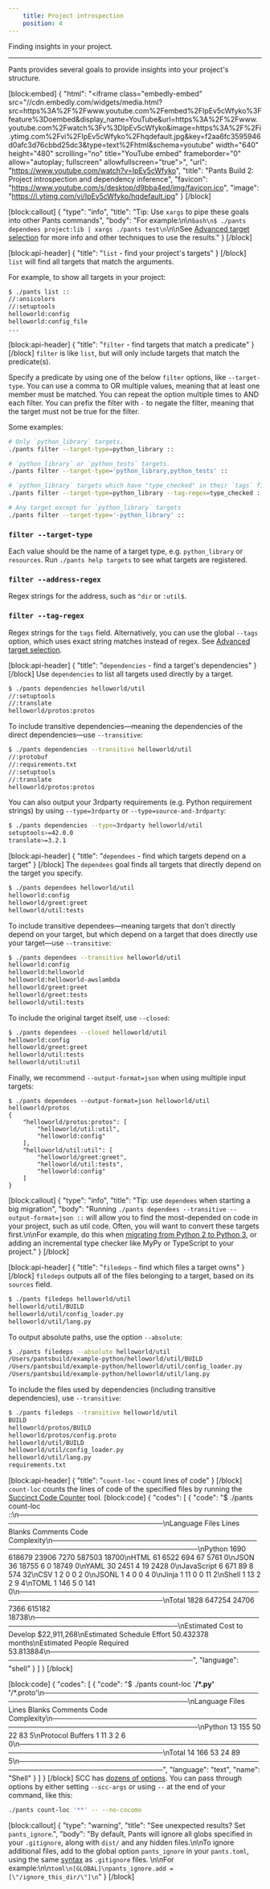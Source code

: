 ```yaml
---
    title: Project introspection
    position: 4
---
```


Finding insights in your project.

---

Pants provides several goals to provide insights into your project's structure.

[block:embed]
{
  "html": "<iframe class=\"embedly-embed\" src=\"//cdn.embedly.com/widgets/media.html?src=https%3A%2F%2Fwww.youtube.com%2Fembed%2FIpEv5cWfyko%3Ffeature%3Doembed&display_name=YouTube&url=https%3A%2F%2Fwww.youtube.com%2Fwatch%3Fv%3DIpEv5cWfyko&image=https%3A%2F%2Fi.ytimg.com%2Fvi%2FIpEv5cWfyko%2Fhqdefault.jpg&key=f2aa6fc3595946d0afc3d76cbbd25dc3&type=text%2Fhtml&schema=youtube\" width=\"640\" height=\"480\" scrolling=\"no\" title=\"YouTube embed\" frameborder=\"0\" allow=\"autoplay; fullscreen\" allowfullscreen=\"true\"></iframe>",
  "url": "https://www.youtube.com/watch?v=IpEv5cWfyko",
  "title": "Pants Build 2: Project introspection and dependency inference",
  "favicon": "https://www.youtube.com/s/desktop/d9bba4ed/img/favicon.ico",
  "image": "https://i.ytimg.com/vi/IpEv5cWfyko/hqdefault.jpg"
}
[/block]

[block:callout]
{
  "type": "info",
  "title": "Tip: Use `xargs` to pipe these goals into other Pants commands",
  "body": "For example:\n\n```bash\n$ ./pants dependees project:lib | xargs ./pants test\n```\n\nSee [Advanced target selection](doc:advanced-target-selection) for more info and other techniques to use the results."
}
[/block]

[block:api-header]
{
  "title": "`list` - find your project's targets"
}
[/block]
`list` will find all targets that match the arguments.

For example, to show all targets in your project:

```bash
$ ./pants list ::
//:ansicolors
//:setuptools
helloworld:config
helloworld:config_file
...
```
[block:api-header]
{
  "title": "`filter` - find targets that match a predicate"
}
[/block]
`filter` is like `list`, but will only include targets that match the predicate(s).

Specify a predicate by using one of the below `filter` options, like `--target-type`. You can use a comma to OR multiple values, meaning that at least one member must be matched. You can repeat the option multiple times to AND each filter. You can prefix the filter with `-` to negate the filter, meaning that the target must not be true for the filter.

Some examples:

```bash
# Only `python_library` targets.
./pants filter --target-type=python_library ::

# `python_library` or `python_tests` targets.
./pants filter --target-type='python_library,python_tests' ::

# `python_library` targets which have "type_checked" in their `tags` field.
./pants filter --target-type=python_library --tag-regex=type_checked ::

# Any target except for `python_library` targets
./pants filter --target-type='-python_library' ::
```

### `filter --target-type`

Each value should be the name of a target type, e.g. `python_library` or `resources`. Run `./pants help targets` to see what targets are registered.

### `filter --address-regex`

Regex strings for the address, such as `^dir` or `:util$`.

### `filter --tag-regex`

Regex strings for the `tags` field. Alternatively, you can use the global `--tags` option, which uses exact string matches instead of regex. See [Advanced target selection](doc:advanced-target-selection).

[block:api-header]
{
  "title": "`dependencies` - find a target's dependencies"
}
[/block]
Use `dependencies` to list all targets used directly by a target.

```bash
$ ./pants dependencies helloworld/util
//:setuptools
//:translate
helloworld/protos:protos
```

To include transitive dependencies—meaning the dependencies of the direct dependencies—use `--transitive`:

```bash
$ ./pants dependencies --transitive helloworld/util
//:protobuf
//:requirements.txt
//:setuptools
//:translate
helloworld/protos:protos
```

You can also output your 3rdparty requirements (e.g. Python requirement strings) by using `--type=3rdparty` or `--type=source-and-3rdparty`:

```bash
$ ./pants dependencies --type=3rdparty helloworld/util
setuptools>=42.0.0
translate>=3.2.1
```
[block:api-header]
{
  "title": "`dependees` - find which targets depend on a target"
}
[/block]
The `dependees` goal finds all targets that directly depend on the target you specify.

```bash
$ ./pants dependees helloworld/util
helloworld:config
helloworld/greet:greet
helloworld/util:tests
```

To include transitive dependees—meaning targets that don't directly depend on your target, but which depend on a target that does directly use your target—use `--transitive`:

```bash
$ ./pants dependees --transitive helloworld/util
helloworld:config
helloworld:helloworld
helloworld:helloworld-awslambda
helloworld/greet:greet
helloworld/greet:tests
helloworld/util:tests
```

To include the original target itself, use `--closed`:

```bash
$ ./pants dependees --closed helloworld/util
helloworld:config
helloworld/greet:greet
helloworld/util:tests
helloworld/util:util
```

Finally, we recommend `--output-format=json` when using multiple input targets:

```
$ ./pants dependees --output-format=json helloworld/util helloworld/protos
{
    "helloworld/protos:protos": [
        "helloworld/util:util",
        "helloworld:config"
    ],
    "helloworld/util:util": [
        "helloworld/greet:greet",
        "helloworld/util:tests",
        "helloworld:config"
    ]
}
```
[block:callout]
{
  "type": "info",
  "title": "Tip: use `dependees` when starting a big migration",
  "body": "Running `./pants dependees --transitive --output-format=json ::` will allow you to find the most-depended on code in your project, such as util code. Often, you will want to convert these targets first.\n\nFor example, do this when [migrating from Python 2 to Python 3](doc:python-interpreter-compatibility), or adding an incremental type checker like MyPy or TypeScript to your project."
}
[/block]

[block:api-header]
{
  "title": "`filedeps` - find which files a target owns"
}
[/block]
`filedeps` outputs all of the files belonging to a target, based on its `sources` field.

```bash
$ ./pants filedeps helloworld/util
helloworld/util/BUILD
helloworld/util/config_loader.py
helloworld/util/lang.py
```

To output absolute paths, use the option `--absolute`:

```bash
$ ./pants filedeps --absolute helloworld/util
/Users/pantsbuild/example-python/helloworld/util/BUILD
/Users/pantsbuild/example-python/helloworld/util/config_loader.py
/Users/pantsbuild/example-python/helloworld/util/lang.py
```

To include the files used by dependencies (including transitive dependencies), use `--transitive`:

```bash
$ ./pants filedeps --transitive helloworld/util
BUILD
helloworld/protos/BUILD
helloworld/protos/config.proto
helloworld/util/BUILD
helloworld/util/config_loader.py
helloworld/util/lang.py
requirements.txt
```
[block:api-header]
{
  "title": "`count-loc` - count lines of code"
}
[/block]
`count-loc` counts the lines of code of the specified files by running the [Succinct Code Counter](https://github.com/boyter/scc) tool.
[block:code]
{
  "codes": [
    {
      "code": "$ ./pants count-loc ::\n───────────────────────────────────────────────────────────────────────────────\nLanguage                 Files     Lines   Blanks  Comments     Code Complexity\n───────────────────────────────────────────────────────────────────────────────\nPython                    1690    618679    23906      7270   587503      18700\nHTML                        61      6522      694        67     5761          0\nJSON                        36     18755        6         0    18749          0\nYAML                        30      2451        4        19     2428          0\nJavaScript                   6       671       89         8      574         32\nCSV                          1         2        0         0        2          0\nJSONL                        1         4        0         0        4          0\nJinja                        1        11        0         0       11          2\nShell                        1        13        2         2        9          4\nTOML                         1       146        5         0      141          0\n───────────────────────────────────────────────────────────────────────────────\nTotal                     1828    647254    24706      7366   615182      18738\n───────────────────────────────────────────────────────────────────────────────\nEstimated Cost to Develop $22,911,268\nEstimated Schedule Effort 50.432378 months\nEstimated People Required 53.813884\n───────────────────────────────────────────────────────────────────────────────",
      "language": "shell"
    }
  ]
}
[/block]

[block:code]
{
  "codes": [
    {
      "code": "$ ./pants count-loc '**/*.py' '**/*.proto'\n───────────────────────────────────────────────────────────────────────────────\nLanguage                 Files     Lines   Blanks  Comments     Code Complexity\n───────────────────────────────────────────────────────────────────────────────\nPython                      13       155       50        22       83          5\nProtocol Buffers             1        11        3         2        6          0\n───────────────────────────────────────────────────────────────────────────────\nTotal                       14       166       53        24       89          5\n───────────────────────────────────────────────────────────────────────────────",
      "language": "text",
      "name": "Shell"
    }
  ]
}
[/block]
SCC has [dozens of options](https://github.com/boyter/scc#usage). You can pass through options by either setting `--scc-args` or using `--` at the end of your command, like this:

```bash
./pants count-loc '**' -- --no-cocomo
```
[block:callout]
{
  "type": "warning",
  "title": "See unexpected results? Set `pants_ignore`.",
  "body": "By default, Pants will ignore all globs specified in your `.gitignore`, along with `dist/` and any hidden files.\n\nTo ignore additional files, add to the global option `pants_ignore` in your `pants.toml`, using the same [syntax](https://git-scm.com/docs/gitignore) as `.gitignore` files. \n\nFor example:\n\n```toml\n[GLOBAL]\npants_ignore.add = [\"/ignore_this_dir/\"]\n```"
}
[/block]
